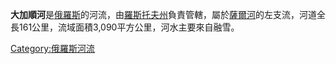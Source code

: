 '''大加順河'''是[[俄羅斯|俄羅斯]]的河流，由[[羅斯托夫州|羅斯托夫州]]負責管轄，屬於[[薩爾河_(俄羅斯)|薩爾河]]的左支流，河道全長161公里，流域面積3,090平方公里，河水主要來自融雪。

{{Russia-geo-stub}}
[[Category:俄羅斯河流|Category:俄羅斯河流]]